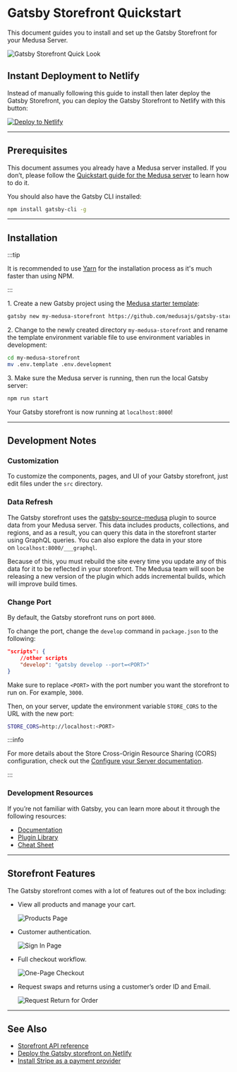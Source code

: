 
# Gatsby Storefront Quickstart

This document guides you to install and set up the Gatsby Storefront for your Medusa Server.

![Gatsby Storefront Quick Look](https://res.cloudinary.com/dza7lstvk/image/upload/v1668003111/Medusa%20Docs/Screenshots/LcAsi8r_yivcro.gif)

## Instant Deployment to Netlify

Instead of manually following this guide to install then later deploy the Gatsby Storefront, you can deploy the Gatsby Storefront to Netlify with this button:

<a href="https://app.netlify.com/start/deploy?repository=https://github.com/medusajs/gatsby-starter-medusa" class="img-url">
    <img src="https://www.netlify.com/img/deploy/button.svg" alt="Deploy to Netlify" class="no-zoom-img" />
</a>

---

## Prerequisites

This document assumes you already have a Medusa server installed. If you don’t, please follow the [Quickstart guide for the Medusa server](../quickstart/quick-start.mdx) to learn how to do it.

You should also have the Gatsby CLI installed:

```bash npm2yarn
npm install gatsby-cli -g
```

---

## Installation

:::tip

It is recommended to use [Yarn](https://yarnpkg.com/getting-started/install) for the installation process as it's much faster than using NPM.

:::

1\. Create a new Gatsby project using the [Medusa starter template](https://github.com/medusajs/gatsby-starter-medusa):

```bash
gatsby new my-medusa-storefront https://github.com/medusajs/gatsby-starter-medusa
```

2\. Change to the newly created directory `my-medusa-storefront` and rename the template environment variable file to use environment variables in development:

```bash
cd my-medusa-storefront
mv .env.template .env.development
```

3\. Make sure the Medusa server is running, then run the local Gatsby server:

```bash npm2yarn
npm run start
```

Your Gatsby storefront is now running at `localhost:8000`!

<Feedback 
   event="survey_gatsby_quickstart"
   question="Did you set up the storefront successfully?"
   positiveQuestion="Is there anything that should improved?"
   negativeQuestion="Please describe the issue you faced."
/>

---

## Development Notes

### Customization

To customize the components, pages, and UI of your Gatsby storefront, just edit files under the `src` directory.

### Data Refresh

The Gatsby storefront uses the [gatsby-source-medusa](https://github.com/medusajs/medusa/tree/master/packages/gatsby-source-medusa) plugin to source data from your Medusa server. This data includes products, collections, and regions, and as a result, you can query this data in the storefront starter using GraphQL queries. You can also explore the data in your store on `localhost:8000/___graphql`.

Because of this, you must rebuild the site every time you update any of this data for it to be reflected in your storefront. The Medusa team will soon be releasing a new version of the plugin which adds incremental builds, which will improve build times.

### Change Port

By default, the Gatsby storefront runs on port `8000`.

To change the port, change the `develop` command in `package.json` to the following:

```json
"scripts": {
    //other scripts
    "develop": "gatsby develop --port=<PORT>"
}
```

Make sure to replace `<PORT>` with the port number you want the storefront to run on. For example, `3000`.

Then, on your server, update the environment variable `STORE_CORS` to the URL with the new port:

```bash
STORE_CORS=http://localhost:<PORT>
```

:::info

For more details about the Store Cross-Origin Resource Sharing (CORS) configuration, check out the [Configure your Server documentation](../usage/configurations.md#storefront-cors).

:::

### Development Resources

If you’re not familiar with Gatsby, you can learn more about it through the following resources:

- [Documentation](https://www.gatsbyjs.com/docs)
- [Plugin Library](https://www.gatsbyjs.com/plugins/)
- [Cheat Sheet](https://www.gatsbyjs.com/docs/cheat-sheet/)

---

## Storefront Features

The Gatsby storefront comes with a lot of features out of the box including:

- View all products and manage your cart.

    ![Products Page](https://res.cloudinary.com/dza7lstvk/image/upload/v1668003126/Medusa%20Docs/Screenshots/P0Mpvxh_qznct6.png)
- Customer authentication.

    ![Sign In Page](https://res.cloudinary.com/dza7lstvk/image/upload/v1668003139/Medusa%20Docs/Screenshots/0sVcZeS_z6cftp.png)
- Full checkout workflow.

    ![One-Page Checkout](https://res.cloudinary.com/dza7lstvk/image/upload/v1668003152/Medusa%20Docs/Screenshots/5wSs3yZ_iivxrh.png)
- Request swaps and returns using a customer’s order ID and Email.

    ![Request Return for Order](https://res.cloudinary.com/dza7lstvk/image/upload/v1668003162/Medusa%20Docs/Screenshots/mAChp3f_ubd89n.png)

---

## See Also

- [Storefront API reference](https://docs.medusajs.com/api/store)
- [Deploy the Gatsby storefront on Netlify](../deployments/storefront/deploying-gatsby-on-netlify.md)
- [Install Stripe as a payment provider](../add-plugins/stripe.md#add-to-gatsby-storefront)
